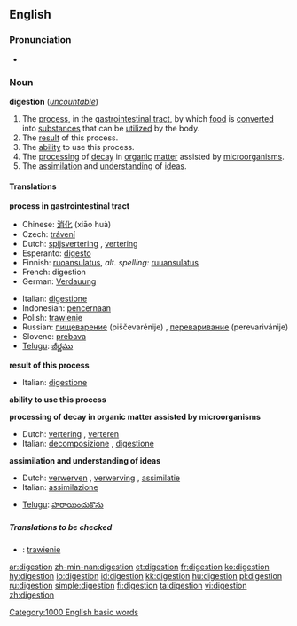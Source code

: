 {{see|digestión}}

==English==

===Pronunciation===
*{{audio|en-us-digestion.ogg|Audio (US)}}

===Noun===
{{wikipedia}}
'''digestion''' (''[[uncountable]]'')
#The [[process]], in the [[gastrointestinal tract]], by which [[food]] is [[convert]]ed into [[substance]]s that can be [[utilize]]d by the body.
#The [[result]] of this process.
#The [[ability]] to use this process.
#The [[processing]] of [[decay]] in [[organic]] [[matter]] assisted by [[microorganism]]s.
#The [[assimilation]] and [[understanding]] of [[idea]]s.

====Translations====
'''process in gastrointestinal tract'''
{{top}}
*Chinese: [[消化]] (xiāo huà)
*Czech: [[trávení]] {{n}}
*Dutch: [[spijsvertering]] {{f}}, [[vertering]] {{f}}
*Esperanto: [[digesto]]
*Finnish: [[ruoansulatus]], ''alt. spelling:'' [[ruuansulatus]]
*French: digestion {{f}}
*German: [[Verdauung]] {{f}}
{{mid}}
*Italian: [[digestione]] {{f}}
*Indonesian: [[pencernaan]] 
*Polish: [[trawienie]] {{n}}
*Russian: [[пищеварение]] (piščevarénije) {{n}}, [[переваривание]] (perevarivánije) {{n}}
*Slovene: [[prebava]] {{f}}
*[[Telugu]]: [[జీర్ణము]]
{{bottom}}

'''result of this process'''
{{top}}
*Italian: [[digestione]] {{f}}
{{mid}}
{{bottom}}

'''ability to use this process'''
{{top}}
{{mid}}
{{bottom}}

'''processing of decay in organic matter assisted by microorganisms'''
{{top}}
*Dutch: [[vertering]] {{f}}, [[verteren]] {{n}}
*Italian: [[decomposizione]] {{f}}, [[digestione]] {{f}}
{{mid}}
{{bottom}}

'''assimilation and understanding of ideas'''
{{top}}
*Dutch: [[verwerven]] {{n}}, [[verwerving]] {{f}}, [[assimilatie]] {{f}}
*Italian: [[assimilazione]] {{f}}
{{mid}}
*[[Telugu]]: [[హరాయించుకొను]]
{{bottom}}

=====Translations to be checked=====
<!--Remove this section once all of the translations below have been moved into the tables above.-->
{{checktrans}}

*{{ttbc|Polish}}: [[trawienie]] {{n}}

[[Category:1000 English basic words]]

[[ar:digestion]]
[[zh-min-nan:digestion]]
[[et:digestion]]
[[fr:digestion]]
[[ko:digestion]]
[[hy:digestion]]
[[io:digestion]]
[[id:digestion]]
[[kk:digestion]]
[[hu:digestion]]
[[pl:digestion]]
[[ru:digestion]]
[[simple:digestion]]
[[fi:digestion]]
[[ta:digestion]]
[[vi:digestion]]
[[zh:digestion]]